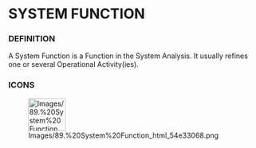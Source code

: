             
= SYSTEM FUNCTION =
 
=== DEFINITION ===
 
A System Function is a Function in the System Analysis. It usually refines one or several Operational Activity(ies).

 
=== ICONS ===
 
[[Image:Images/89.%20System%20Function_html_54e33068.png|75x66px]]

 
<br>

   